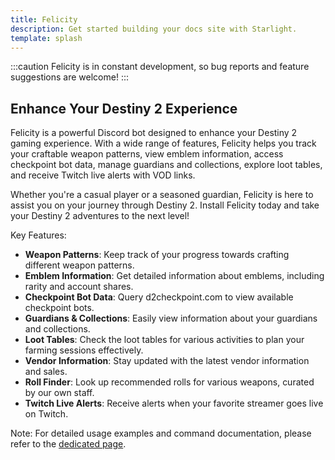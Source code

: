 ```yaml
---
title: Felicity
description: Get started building your docs site with Starlight.
template: splash
---
```


:::caution 
Felicity is in constant development, so bug reports and feature suggestions are welcome! 
:::

## Enhance Your Destiny 2 Experience

Felicity is a powerful Discord bot designed to enhance your Destiny 2 gaming experience. With a wide range of features,
Felicity helps you track your craftable weapon patterns, view emblem information, access checkpoint bot data, manage
guardians and collections, explore loot tables, and receive Twitch live alerts with VOD links.

Whether you're a casual player or a seasoned guardian, Felicity is here to assist you on your journey through Destiny 2.
Install Felicity today and take your Destiny 2 adventures to the next level!

Key Features:

- **Weapon Patterns**: Keep track of your progress towards crafting different weapon patterns.
- **Emblem Information**: Get detailed information about emblems, including rarity and account shares.
- **Checkpoint Bot Data**: Query d2checkpoint.com to view available checkpoint bots.
- **Guardians & Collections**: Easily view information about your guardians and collections.
- **Loot Tables**: Check the loot tables for various activities to plan your farming sessions effectively.
- **Vendor Information**: Stay updated with the latest vendor information and sales.
- **Roll Finder**: Look up recommended rolls for various weapons, curated by our own staff.
- **Twitch Live Alerts**: Receive alerts when your favorite streamer goes live on Twitch.

Note: For detailed usage examples and command documentation, please refer to the [dedicated page][commands].

[commands]: /commands 'Commands page'
